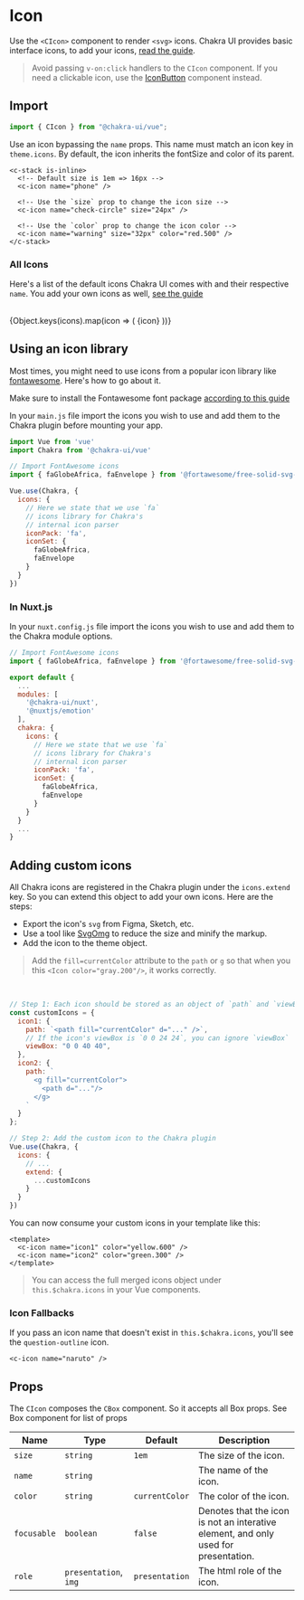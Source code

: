 
<SEO
  title="Icon"
  description="Use the `<Icon>` component to render `<svg>` icons."
/>

# Icon

Use the `<CIcon>` component to render `<svg>` icons. Chakra UI provides
basic interface icons, to add your icons,
[read the guide](#adding-custom-icons).

> Avoid passing `v-on:click` handlers to the `CIcon` component. If you need a
> clickable icon, use the [IconButton](/iconbutton) component instead.

<carbon-ad />

## Import

```js
import { CIcon } from "@chakra-ui/vue";
```

Use an icon bypassing the `name` props. This name must match an icon key in
`theme.icons`. By default, the icon inherits the fontSize and color of its
parent.

```vue live=true
<c-stack is-inline>
  <!-- Default size is 1em => 16px -->
  <c-icon name="phone" />

  <!-- Use the `size` prop to change the icon size -->
  <c-icon name="check-circle" size="24px" />

  <!-- Use the `color` prop to change the icon color -->
  <c-icon name="warning" size="32px" color="red.500" />
</c-stack>
```

### All Icons

Here's a list of the default icons Chakra UI comes with and their respective
`name`. You add your own icons as well, [see the guide](#adding-custom-icons)

<br />

<CGrid mt={7} gap={5} templateColumns="repeat( auto-fit, minmax(120px, 1fr) )">
  {Object.keys(icons).map(icon => (
    <CFlex
      rounded="md"
      borderWidth="1px"
      p={3}
      flexDir="column"
      align="center"
      justify="center"
    >
      <CIcon color="currentColor" name={icon} size="1.25em" />
      <CText mt={2} fontSize="sm" textAlign="center">
        {icon}
      </CText>
    </CFlex>
  ))}
</CGrid>


## Using an icon library

Most times, you might need to use icons from a popular icon library like
[fontawesome](https://fontawesome.com/). Here's how to go about it.

Make sure to install the Fontawesome font package [according to this guide](https://fontawesome.com/how-to-use/on-the-web/setup/using-package-managers)

In your `main.js` file import the icons you wish to use and add them to the Chakra plugin before mounting your app.

```js
import Vue from 'vue'
import Chakra from '@chakra-ui/vue'

// Import FontAwesome icons
import { faGlobeAfrica, faEnvelope } from '@fortawesome/free-solid-svg-icons'

Vue.use(Chakra, {
  icons: {
    // Here we state that we use `fa`
    // icons library for Chakra's
    // internal icon parser
    iconPack: 'fa',
    iconSet: {
      faGlobeAfrica,
      faEnvelope
    }
  }
})
```

### In Nuxt.js
In your `nuxt.config.js` file import the icons you wish to use and add them to the Chakra module options.
```js
// Import FontAwesome icons
import { faGlobeAfrica, faEnvelope } from '@fortawesome/free-solid-svg-icons'

export default {
  ...
  modules: [
    '@chakra-ui/nuxt',
    '@nuxtjs/emotion'
  ],
  chakra: {
    icons: {
      // Here we state that we use `fa`
      // icons library for Chakra's
      // internal icon parser
      iconPack: 'fa',
      iconSet: {
        faGlobeAfrica,
        faEnvelope
      }
    }
  }
  ...
}
```

## Adding custom icons

All Chakra icons are registered in the Chakra plugin under the `icons.extend` key. So you
can extend this object to add your own icons. Here are the steps:

- Export the icon's `svg` from Figma, Sketch, etc.
- Use a tool like [SvgOmg](https://svgomg.firebaseapp.com) to reduce the size
  and minify the markup.
- Add the icon to the theme object.

> Add the `fill=currentColor` attribute to the `path` or `g` so that when you
> this `<Icon color="gray.200"/>`, it works correctly.

<br />

```js
// Step 1: Each icon should be stored as an object of `path` and `viewBox`
const customIcons = {
  icon1: {
    path: `<path fill="currentColor" d="..." />`,
    // If the icon's viewBox is `0 0 24 24`, you can ignore `viewBox`
    viewBox: "0 0 40 40",
  },
  icon2: {
    path: `
      <g fill="currentColor">
        <path d="..."/>
      </g>
    `
  }
};

// Step 2: Add the custom icon to the Chakra plugin
Vue.use(Chakra, {
  icons: {
    // ...
    extend: {
      ...customIcons
    }
  }
})
```

You can now consume your custom icons in your template like this:

```vue
<template>
  <c-icon name="icon1" color="yellow.600" />
  <c-icon name="icon2" color="green.300" />
</template>
```

> You can access the full merged icons object under `this.$chakra.icons` in your Vue components.

### Icon Fallbacks

If you pass an icon name that doesn't exist in `this.$chakra.icons`, you'll see the
`question-outline` icon.

```vue live=true
<c-icon name="naruto" />
```

## Props

The `CIcon` composes the `CBox` component. So it accepts all Box props. See <nuxt-link to="/box#props">Box</nuxt-link> component for list of props

| Name        | Type                  | Default        | Description                                                                         |
| ----------- | --------------------- | -------------- | ----------------------------------------------------------------------------------- |
| `size`      | `string`              | `1em`          | The size of the icon.                                                               |
| `name`      | `string`              |                | The name of the icon.                                                               |
| `color`     | `string`              | `currentColor` | The color of the icon.                                                              |
| `focusable` | `boolean`             | `false`        | Denotes that the icon is not an interative element, and only used for presentation. |
| `role`      | `presentation`, `img` | `presentation` | The html role of the icon.                                                          |
